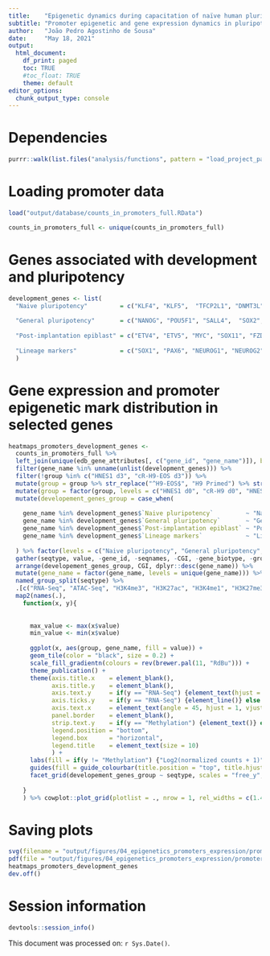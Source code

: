 ```yaml
---
title:    "Epigenetic dynamics during capacitation of naïve human pluripotent stem cells"
subtitle: "Promoter epigenetic and gene expression dynamics in pluripotency genes"
author:   "João Pedro Agostinho de Sousa"
date:     "May 18, 2021"
output:
  html_document:
    df_print: paged
    toc: TRUE
    #toc_float: TRUE
    theme: default
editor_options:
  chunk_output_type: console
---
```


# Dependencies
```r

purrr::walk(list.files("analysis/functions", pattern = "load_project_packages", full.names = T), source)

```

# Loading promoter data
```r

load("output/database/counts_in_promoters_full.RData")

counts_in_promoters_full <- unique(counts_in_promoters_full)

```

# Genes associated with development and pluripotency
```r

development_genes <- list(
  "Naive pluripotency"         = c("KLF4", "KLF5",	"TFCP2L1", "DNMT3L", "FGF4", "KLF17"),
  
  "General pluripotency"       = c("NANOG", "POU5F1", "SALL4",	"SOX2", "TDGF1"),
  
  "Post-implantation epiblast" = c("ETV4", "ETV5", "MYC", "SOX11", "FZD7", "CDH2", "SALL2", "SFRP2", "ZIC2", "FGF2", "TCF7L1"),
  
  "Lineage markers"            = c("SOX1", "PAX6", "NEUROG1", "NEUROG2", "ASCL1", "ZIC1", "EOMES", "GATA4", "GATA6", "TBXT", "CDX2", "MEOX1", "FOXF1", "FOXA2", "SOX7", "SOX17")
  )

```

# Gene expression and promoter epigenetic mark distribution in selected genes
```r

heatmaps_promoters_development_genes <- 
  counts_in_promoters_full %>%
  left_join(unique(edb_gene_attributes[, c("gene_id", "gene_name")]), by = "gene_id") %>% 
  filter(gene_name %in% unname(unlist(development_genes))) %>%
  filter(!group %in% c("HNES1 d3", "cR-H9-EOS d3")) %>%
  mutate(group = group %>% str_replace("^H9-EOS$", "H9 Primed") %>% str_remove("-EOS")) %>%
  mutate(group = factor(group, levels = c("HNES1 d0", "cR-H9 d0", "HNES1 d10", "cR-H9 d10", "cR-H9 d20X", "cR-H9 d20E", "H9 Primed"))) %>%
  mutate(developement_genes_group = case_when(
    
    gene_name %in% development_genes$`Naive pluripotency`         ~ "Naive pluripotency",
    gene_name %in% development_genes$`General pluripotency`       ~ "General pluripotency",
    gene_name %in% development_genes$`Post-implantation epiblast` ~ "Post-implantation epiblast",
    gene_name %in% development_genes$`Lineage markers`            ~ "Lineage markers"
    
  ) %>% factor(levels = c("Naive pluripotency", "General pluripotency", "Post-implantation epiblast", "Lineage markers"))) %>% 
  gather(seqtype, value, -gene_id, -seqnames, -CGI, -gene_biotype, -group, -gene_name, -developement_genes_group) %>%
  arrange(developement_genes_group, CGI, dplyr::desc(gene_name)) %>% 
  mutate(gene_name = factor(gene_name, levels = unique(gene_name))) %>%
  named_group_split(seqtype) %>%
  .[c("RNA-Seq", "ATAC-Seq", "H3K4me3", "H3K27ac", "H3K4me1", "H3K27me3", "H3K9me3", "Methylation")] %>%
  map2(names(.),
    function(x, y){
      
      
      max_value <- max(x$value)
      min_value <- min(x$value)
      
      ggplot(x, aes(group, gene_name, fill = value)) +
      geom_tile(color = "black", size = 0.2) +
      scale_fill_gradientn(colours = rev(brewer.pal(11, "RdBu"))) +
      theme_publication() +
      theme(axis.title.x    = element_blank(),
            axis.title.y    = element_blank(),
            axis.text.y     = if(y == "RNA-Seq") {element_text(hjust = 1)} else {element_blank()},
            axis.ticks.y    = if(y == "RNA-Seq") {element_line()} else {element_blank()},
            axis.text.x     = element_text(angle = 45, hjust = 1, vjust = 1),
            panel.border    = element_blank(),
            strip.text.y    = if(y == "Methylation") {element_text()} else {element_blank()},
            legend.position = "bottom",
            legend.box      = "horizontal",
            legend.title    = element_text(size = 10)
            ) +
      labs(fill = if(y != "Methylation") {"Log2(normalized counts + 1)"} else {"Methylation percentage (%)"}) +
      guides(fill = guide_colourbar(title.position = "top", title.hjust = 0.5, barwidth = unit(4, "cm"), barheight = unit(0.30, "cm"), frame.colour = "black", ticks.colour = "black")) +
      facet_grid(developement_genes_group ~ seqtype, scales = "free_y", space = "free_y")
      
    } 
    ) %>% cowplot::plot_grid(plotlist = ., nrow = 1, rel_widths = c(1.45, rep(1, length(.)-2), 1.15))

```

# Saving plots
```r

svg(filename = "output/figures/04_epigenetics_promoters_expression/promoter_expression_selected_genes.svg", width = 14, height = 9)
pdf(file = "output/figures/04_epigenetics_promoters_expression/promoter_expression_selected_genes.pdf", width = 14, height = 9)
heatmaps_promoters_development_genes
dev.off()

```

# Session information
```r

devtools::session_info()

```

This document was processed on: `r Sys.Date()`.